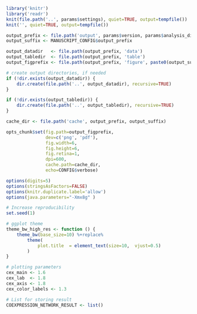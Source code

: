 ```r
library('knitr')
library('readr')
knit(file.path('..', params$settings), quiet=TRUE, output=tempfile())
knit('', quiet=TRUE, output=tempfile())
```

```r
output_prefix <- file.path('output', params$version, params$analysis_dirname)
output_suffix <- MANUSCRIPT_CONFIG$output_prefix

output_datadir   <- file.path(output_prefix, 'data')
output_tabledir  <- file.path(output_prefix, 'table')
output_figprefix <- file.path(output_prefix, 'figure', paste0(output_suffix, '-'))

# create output directories, if needed
if (!dir.exists(output_datadir)) {
    dir.create(file.path('..', output_datadir), recursive=TRUE)
}

if (!dir.exists(output_tabledir)) {
    dir.create(file.path('..', output_tabledir), recursive=TRUE)
}

cache_dir <- file.path('cache', output_prefix, output_suffix)

opts_chunk$set(fig.path=output_figprefix,
               dev=c('png', 'pdf'),
               fig.width=6,
               fig.height=6,
               fig.retina=1,
               dpi=600,
               cache.path=cache_dir,
			   echo=CONFIG$verbose)

options(digits=5)
options(stringsAsFactors=FALSE)
options(knitr.duplicate.label='allow')
options(java.parameters="-Xmx8g" )

# Increase reproducibility
set.seed(1)

# ggplot theme
theme_bw_high_res <- function () { 
    theme_bw(base_size=10) %+replace% 
        theme(
            plot.title  = element_text(size=10,  vjust=0.5)
        )
}

# plotting parameters
cex_main <- 1.6
cex_lab  <- 1.8
cex_axis <- 1.8
cex_color_labels <- 1.3

# List for storing result
COEXPRESSION_NETWORK_RESULT <- list()
```
